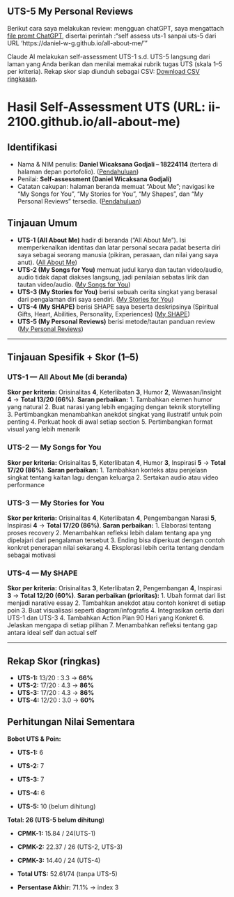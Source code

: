 ## UTS-5 My Personal Reviews
Berikut cara saya melakukan review: mengguan chatGPT, saya mengattach [file promt ChatGPT](skor_uts.pdf), disertai perintah :"self assess uts-1 sanpai uts-5 dari URL 'https://daniel-w-g.github.io/all-about-me/'"  

Claude AI melakukan self-assessment UTS-1 s.d. UTS-5 langsung dari laman yang Anda berikan dan menilai memakai rubrik tugas UTS (skala 1–5 per kriteria). Rekap skor siap diunduh sebagai CSV: [Download CSV ringkasan](skor.csv).

# Hasil Self-Assessment UTS (URL: ii-2100.github.io/all-about-me)

## Identifikasi

* Nama & NIM penulis: **Daniel Wicaksana Godjali – 18224114** (tertera di halaman depan portofolio). ([Pendahuluan](../index.qmd))
* Penilai: **Self-assessment (Daniel Wicaksana Godjali)**
* Catatan cakupan: halaman beranda memuat “About Me”; navigasi ke “My Songs for You”, “My Stories for You”, “My Shapes”, dan “My Personal Reviews” tersedia. ([Pendahuluan](../index.qmd))

## Tinjauan Umum

* **UTS-1 (All About Me)** hadir di beranda (“All About Me”). Isi memperkenalkan identitas dan latar personal secara padat beserta diri saya sebagai seorang manusia (pikiran, perasaan, dan nilai yang saya anut). ([All About Me](../All_About_me/index.qmd))
* **UTS-2 (My Songs for You)** memuat judul karya dan tautan video/audio, audio tidak dapat diakses langsung, jadi penilaian sebatas lirik dan tautan video/audio. ([My Songs for You](../My_Song_for_You/index.qmd))
* **UTS-3 (My Stories for You)** berisi sebuah cerita singkat yang berasal dari pengalaman diri saya sendiri. ([My Stories for You](../My_Stories_for_You/index.qmd))
* **UTS-4 (My SHAPE)** berisi SHAPE saya beserta deskripsinya (Spiritual Gifts, Heart, Abilities, Personality, Experiences) ([My SHAPE](../My_Shapes/index.qmd))
* **UTS-5 (My Personal Reviews)** berisi metode/tautan panduan review ([My Personal Reviews](../My_Personal_Reviews/index.qmd))

---

## Tinjauan Spesifik + Skor (1–5)

### UTS-1 — All About Me (di beranda)

**Skor per kriteria:** Orisinalitas **4**, Keterlibatan **3**, Humor **2**, Wawasan/Insight **4** → **Total 13/20 (66%)**.
**Saran perbaikan:** 1. Tambahkan elemen humor yang natural 2. Buat narasi yang lebih engaging dengan teknik storytelling 3. Pertimbangkan menambahkan anekdot singkat yang ilustratif untuk poin penting 4. Perkuat hook di awal setiap section 5. Pertimbangkan format visual yang lebih menarik

### UTS-2 — My Songs for You

**Skor per kriteria:** Orisinalitas **5**, Keterlibatan **4**, Humor **3**, Inspirasi **5** → **Total 17/20 (86%)**.
**Saran perbaikan:** 1. Tambahkan konteks atau penjelasn singkat tentang kaitan lagu dengan keluarga 2. Sertakan audio atau video performance

### UTS-3 — My Stories for You

**Skor per kriteria:** Orisinalitas **4**, Keterlibatan **4**, Pengembangan Narasi **5**, Inspirasi **4** → **Total 17/20 (86%)**.
**Saran perbaikan:** 1. Elaborasi tentang proses recovery 2. Menambahkan refleksi lebih dalam tentang apa yng dipelajari dari pengalaman tersebut 3. Ending bisa diperkuat dengan contoh konkret penerapan nilai sekarang 4. Eksplorasi lebih cerita tentang dendam sebagai motivasi

### UTS-4 — My SHAPE

**Skor per kriteria:** Orisinalitas **3**, Keterlibatan **2**, Pengembangan **4**, Inspirasi **3** → **Total 12/20 (60%)**.
**Saran perbaikan (prioritas):** 1. Ubah format dari list menjadi narative essay 2. Tambahkan anekdot atau contoh konkret di setiap poin 3. Buat visualisasi seperti diagram/infografis 4. Integrasikan certia dari UTS-1 dan UTS-3 4. Tambahkan Action Plan 90 Hari yang Konkret 6. Jelaskan mengapa di setiap pilihan 7. Menambahkan refleksi tentang gap antara ideal self dan actual self

---

## Rekap Skor (ringkas)

* **UTS-1:** 13/20 : 3.3 → **66%**
* **UTS-2:** 17/20 : 4.3 → **86%**
* **UTS-3:** 17/20 : 4.3 → **86%**
* **UTS-4:** 12/20 : 3.0 → **60%**


## Perhitungan Nilai Sementara

**Bobot UTS & Poin:**

* **UTS-1:** 6

* **UTS-2:** 7

* **UTS-3:** 7

* **UTS-4:** 6

* **UTS-5:** 10 (belum dihitung)

**Total: 26 (UTS-5 belum dihitung**)


* **CPMK-1:** 15.84 / 24(UTS-1)

* **CPMK-2:** 22.37 / 26 (UTS-2, UTS-3)

* **CPMK-3:** 14.40 / 24 (UTS-4)

* **Total UTS:** 52.61/74 (tanpa UTS-5)

* **Persentase Akhir:** 71.1% -> index 3
